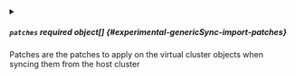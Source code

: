
<details className="config-field" data-expandable="true">
<summary>

##### `patches` <span className="config-field-required" data-required="false">required</span> <span className="config-field-type">object[]</span> <span className="config-field-default"></span> <span className="config-field-enum"></span> {#experimental-genericSync-import-patches}

Patches are the patches to apply on the virtual cluster objects
when syncing them from the host cluster

</summary>




<details className="config-field" data-expandable="false" open>
<summary>

##### `op` <span className="config-field-required" data-required="false">required</span> <span className="config-field-type">string</span> <span className="config-field-default"></span> <span className="config-field-enum"></span> {#experimental-genericSync-import-patches-op}

Operation is the type of the patch

</summary>



</details>



<details className="config-field" data-expandable="false" open>
<summary>

##### `fromPath` <span className="config-field-required" data-required="false">required</span> <span className="config-field-type">string</span> <span className="config-field-default"></span> <span className="config-field-enum"></span> {#experimental-genericSync-import-patches-fromPath}

FromPath is the path from the other object

</summary>



</details>



<details className="config-field" data-expandable="false" open>
<summary>

##### `path` <span className="config-field-required" data-required="false">required</span> <span className="config-field-type">string</span> <span className="config-field-default"></span> <span className="config-field-enum"></span> {#experimental-genericSync-import-patches-path}

Path is the path of the patch

</summary>



</details>



<details className="config-field" data-expandable="false" open>
<summary>

##### `namePath` <span className="config-field-required" data-required="false">required</span> <span className="config-field-type">string</span> <span className="config-field-default"></span> <span className="config-field-enum"></span> {#experimental-genericSync-import-patches-namePath}

NamePath is the path to the name of a child resource within Path

</summary>



</details>



<details className="config-field" data-expandable="false" open>
<summary>

##### `namespacePath` <span className="config-field-required" data-required="false">required</span> <span className="config-field-type">string</span> <span className="config-field-default"></span> <span className="config-field-enum"></span> {#experimental-genericSync-import-patches-namespacePath}

NamespacePath is path to the namespace of a child resource within Path

</summary>



</details>



<details className="config-field" data-expandable="false" open>
<summary>

##### `value` <span className="config-field-required" data-required="false">required</span> <span className="config-field-type">object</span> <span className="config-field-default"></span> <span className="config-field-enum"></span> {#experimental-genericSync-import-patches-value}

Value is the new value to be set to the path

</summary>



</details>



<details className="config-field" data-expandable="false" open>
<summary>

##### `regex` <span className="config-field-required" data-required="false">required</span> <span className="config-field-type">string</span> <span className="config-field-default"></span> <span className="config-field-enum"></span> {#experimental-genericSync-import-patches-regex}

Regex - is regular expresion used to identify the Name,
and optionally Namespace, parts of the field value that
will be replaced with the rewritten Name and/or Namespace

</summary>



</details>



<details className="config-field" data-expandable="true">
<summary>

##### `conditions` <span className="config-field-required" data-required="false">required</span> <span className="config-field-type">object[]</span> <span className="config-field-default"></span> <span className="config-field-enum"></span> {#experimental-genericSync-import-patches-conditions}

Conditions are conditions that must be true for
the patch to get executed

</summary>




<details className="config-field" data-expandable="false" open>
<summary>

##### `path` <span className="config-field-required" data-required="false">required</span> <span className="config-field-type">string</span> <span className="config-field-default"></span> <span className="config-field-enum"></span> {#experimental-genericSync-import-patches-conditions-path}

Path is the path within the object to select

</summary>



</details>



<details className="config-field" data-expandable="false" open>
<summary>

##### `subPath` <span className="config-field-required" data-required="false">required</span> <span className="config-field-type">string</span> <span className="config-field-default"></span> <span className="config-field-enum"></span> {#experimental-genericSync-import-patches-conditions-subPath}

SubPath is the path below the selected object to select

</summary>



</details>



<details className="config-field" data-expandable="false" open>
<summary>

##### `equal` <span className="config-field-required" data-required="false">required</span> <span className="config-field-type">object</span> <span className="config-field-default"></span> <span className="config-field-enum"></span> {#experimental-genericSync-import-patches-conditions-equal}

Equal is the value the path should be equal to

</summary>



</details>



<details className="config-field" data-expandable="false" open>
<summary>

##### `notEqual` <span className="config-field-required" data-required="false">required</span> <span className="config-field-type">object</span> <span className="config-field-default"></span> <span className="config-field-enum"></span> {#experimental-genericSync-import-patches-conditions-notEqual}

NotEqual is the value the path should not be equal to

</summary>



</details>



<details className="config-field" data-expandable="false" open>
<summary>

##### `empty` <span className="config-field-required" data-required="false">required</span> <span className="config-field-type">boolean</span> <span className="config-field-default">false</span> <span className="config-field-enum"></span> {#experimental-genericSync-import-patches-conditions-empty}

Empty means that the path value should be empty or unset

</summary>



</details>


</details>



<details className="config-field" data-expandable="false" open>
<summary>

##### `ignore` <span className="config-field-required" data-required="false">required</span> <span className="config-field-type">boolean</span> <span className="config-field-default">false</span> <span className="config-field-enum"></span> {#experimental-genericSync-import-patches-ignore}

Ignore determines if the path should be ignored if handled as a reverse patch

</summary>



</details>



<details className="config-field" data-expandable="true">
<summary>

##### `sync` <span className="config-field-required" data-required="false">required</span> <span className="config-field-type">object</span> <span className="config-field-default"></span> <span className="config-field-enum"></span> {#experimental-genericSync-import-patches-sync}

Sync defines if a specialized syncer should be initialized using values
from the rewriteName operation as Secret/Configmap names to be synced

</summary>




<details className="config-field" data-expandable="false" open>
<summary>

##### `secret` <span className="config-field-required" data-required="false">required</span> <span className="config-field-type">boolean</span> <span className="config-field-default">false</span> <span className="config-field-enum"></span> {#experimental-genericSync-import-patches-sync-secret}



</summary>



</details>



<details className="config-field" data-expandable="false" open>
<summary>

##### `configmap` <span className="config-field-required" data-required="false">required</span> <span className="config-field-type">boolean</span> <span className="config-field-default">false</span> <span className="config-field-enum"></span> {#experimental-genericSync-import-patches-sync-configmap}



</summary>



</details>


</details>


</details>
